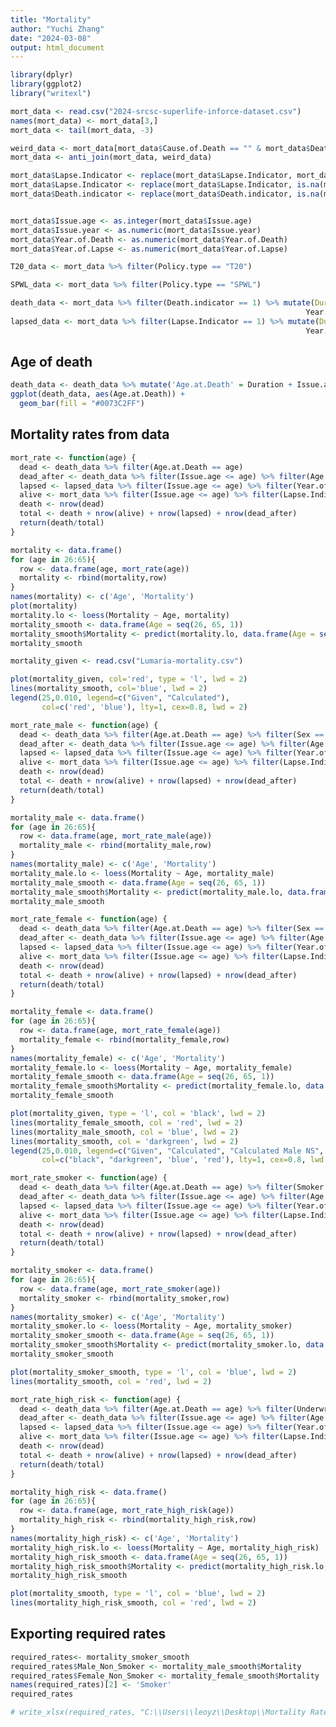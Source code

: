 ```yaml
---
title: "Mortality"
author: "Yuchi Zhang"
date: "2024-03-08"
output: html_document
---
```

```r
library(dplyr)
library(ggplot2)
library("writexl")
```

```r
mort_data <- read.csv("2024-srcsc-superlife-inforce-dataset.csv")
names(mort_data) <- mort_data[3,]
mort_data <- tail(mort_data, -3)

weird_data <- mort_data[mort_data$Cause.of.Death == "" & mort_data$Death.indicator == 1,]
mort_data <- anti_join(mort_data, weird_data)
```

```r
mort_data$Lapse.Indicator <- replace(mort_data$Lapse.Indicator, mort_data$Lapse.Indicator == 'Y', 1)
mort_data$Lapse.Indicator <- replace(mort_data$Lapse.Indicator, is.na(mort_data$Lapse.Indicator),0)
mort_data$Death.indicator <- replace(mort_data$Death.indicator, is.na(mort_data$Death.indicator),0)


mort_data$Issue.age <- as.integer(mort_data$Issue.age)
mort_data$Issue.year <- as.numeric(mort_data$Issue.year)
mort_data$Year.of.Death <- as.numeric(mort_data$Year.of.Death)
mort_data$Year.of.Lapse <- as.numeric(mort_data$Year.of.Lapse)
```

```r
T20_data <- mort_data %>% filter(Policy.type == "T20")

SPWL_data <- mort_data %>% filter(Policy.type == "SPWL")
```


```r
death_data <- mort_data %>% filter(Death.indicator == 1) %>% mutate(Duration = 
                                                                  Year.of.Death -Issue.year)
lapsed_data <- mort_data %>% filter(Lapse.Indicator == 1) %>% mutate(Duration = 
                                                                  Year.of.Lapse - Issue.year)
```

## Age of death

```r
death_data <- death_data %>% mutate('Age.at.Death' = Duration + Issue.age)
ggplot(death_data, aes(Age.at.Death)) +
  geom_bar(fill = "#0073C2FF")
```


## Mortality rates from data

```r
mort_rate <- function(age) {
  dead <- death_data %>% filter(Age.at.Death == age)
  dead_after <- death_data %>% filter(Issue.age <= age) %>% filter(Age.at.Death > age)
  lapsed <- lapsed_data %>% filter(Issue.age <= age) %>% filter(Year.of.Lapse - Issue.year + Issue.age >= age)
  alive <- mort_data %>% filter(Issue.age <= age) %>% filter(Lapse.Indicator != 1) %>% filter(Death.indicator != 1) %>% filter(2024 - Issue.year + Issue.age >= age)
  death <- nrow(dead)
  total <- death + nrow(alive) + nrow(lapsed) + nrow(dead_after)
  return(death/total)
}
```

```r
mortality <- data.frame()
for (age in 26:65){
  row <- data.frame(age, mort_rate(age))
  mortality <- rbind(mortality,row)
}
names(mortality) <- c('Age', 'Mortality')
plot(mortality)
mortality.lo <- loess(Mortality ~ Age, mortality)
mortality_smooth <- data.frame(Age = seq(26, 65, 1))
mortality_smooth$Mortality <- predict(mortality.lo, data.frame(Age = seq(26, 65, 1)))
mortality_smooth
```


```r
mortality_given <- read.csv("Lumaria-mortality.csv")
```

```r
plot(mortality_given, col='red', type = 'l', lwd = 2)
lines(mortality_smooth, col='blue', lwd = 2)
legend(25,0.010, legend=c("Given", "Calculated"),
       col=c('red', 'blue'), lty=1, cex=0.8, lwd = 2)
```

```r
mort_rate_male <- function(age) {
  dead <- death_data %>% filter(Age.at.Death == age) %>% filter(Sex == 'M') %>% filter(Smoker.Status == 'NS')
  dead_after <- death_data %>% filter(Issue.age <= age) %>% filter(Age.at.Death > age) %>% filter(Sex == 'M') %>% filter(Smoker.Status == 'NS')
  lapsed <- lapsed_data %>% filter(Issue.age <= age) %>% filter(Year.of.Lapse - Issue.year + Issue.age >= age) %>% filter(Sex == 'M') %>% filter(Smoker.Status == 'NS')
  alive <- mort_data %>% filter(Issue.age <= age) %>% filter(Lapse.Indicator != 1) %>% filter(Death.indicator != 1) %>% filter(2024 - Issue.year + Issue.age >= age) %>% filter(Sex == 'M') %>% filter(Smoker.Status == 'NS')
  death <- nrow(dead)
  total <- death + nrow(alive) + nrow(lapsed) + nrow(dead_after)
  return(death/total)
}
```

```r
mortality_male <- data.frame()
for (age in 26:65){
  row <- data.frame(age, mort_rate_male(age))
  mortality_male <- rbind(mortality_male,row)
}
names(mortality_male) <- c('Age', 'Mortality')
mortality_male.lo <- loess(Mortality ~ Age, mortality_male)
mortality_male_smooth <- data.frame(Age = seq(26, 65, 1))
mortality_male_smooth$Mortality <- predict(mortality_male.lo, data.frame(Age = seq(26, 65, 1)))
mortality_male_smooth
```

```r
mort_rate_female <- function(age) {
  dead <- death_data %>% filter(Age.at.Death == age) %>% filter(Sex == 'F') %>% filter(Smoker.Status == 'NS')
  dead_after <- death_data %>% filter(Issue.age <= age) %>% filter(Age.at.Death > age) %>% filter(Sex == 'F') %>% filter(Smoker.Status == 'NS')
  lapsed <- lapsed_data %>% filter(Issue.age <= age) %>% filter(Year.of.Lapse - Issue.year + Issue.age >= age) %>% filter(Sex == 'F') %>% filter(Smoker.Status == 'NS')
  alive <- mort_data %>% filter(Issue.age <= age) %>% filter(Lapse.Indicator != 1) %>% filter(Death.indicator != 1) %>% filter(2024 - Issue.year + Issue.age >= age) %>% filter(Sex == 'F') %>% filter(Smoker.Status == 'NS')
  death <- nrow(dead)
  total <- death + nrow(alive) + nrow(lapsed) + nrow(dead_after)
  return(death/total)
}
```

```r
mortality_female <- data.frame()
for (age in 26:65){
  row <- data.frame(age, mort_rate_female(age))
  mortality_female <- rbind(mortality_female,row)
}
names(mortality_female) <- c('Age', 'Mortality')
mortality_female.lo <- loess(Mortality ~ Age, mortality_female)
mortality_female_smooth <- data.frame(Age = seq(26, 65, 1))
mortality_female_smooth$Mortality <- predict(mortality_female.lo, data.frame(Age = seq(26, 65, 1)))
mortality_female_smooth
```

```r
plot(mortality_given, type = 'l', col = 'black', lwd = 2)
lines(mortality_female_smooth, col = 'red', lwd = 2)
lines(mortality_male_smooth, col = 'blue', lwd = 2)
lines(mortality_smooth, col = 'darkgreen', lwd = 2)
legend(25,0.010, legend=c("Given", "Calculated", "Calculated Male NS", "Calculated Female NS"),
       col=c("black", "darkgreen", 'blue', 'red'), lty=1, cex=0.8, lwd = 2)
```

```r
mort_rate_smoker <- function(age) {
  dead <- death_data %>% filter(Age.at.Death == age) %>% filter(Smoker.Status == 'S')
  dead_after <- death_data %>% filter(Issue.age <= age) %>% filter(Age.at.Death > age) %>% filter(Smoker.Status == 'S')
  lapsed <- lapsed_data %>% filter(Issue.age <= age) %>% filter(Year.of.Lapse - Issue.year + Issue.age >= age) %>% filter(Smoker.Status == 'S')
  alive <- mort_data %>% filter(Issue.age <= age) %>% filter(Lapse.Indicator != 1) %>% filter(Death.indicator != 1) %>% filter(2024 - Issue.year + Issue.age >= age) %>% filter(Smoker.Status == 'S')
  death <- nrow(dead)
  total <- death + nrow(alive) + nrow(lapsed) + nrow(dead_after)
  return(death/total)
}
```

```r
mortality_smoker <- data.frame()
for (age in 26:65){
  row <- data.frame(age, mort_rate_smoker(age))
  mortality_smoker <- rbind(mortality_smoker,row)
}
names(mortality_smoker) <- c('Age', 'Mortality')
mortality_smoker.lo <- loess(Mortality ~ Age, mortality_smoker)
mortality_smoker_smooth <- data.frame(Age = seq(26, 65, 1))
mortality_smoker_smooth$Mortality <- predict(mortality_smoker.lo, data.frame(Age = seq(26, 65, 1)))
mortality_smoker_smooth
```

```r
plot(mortality_smoker_smooth, type = 'l', col = 'blue', lwd = 2)
lines(mortality_smooth, col = 'red', lwd = 2)
```

```r
mort_rate_high_risk <- function(age) {
  dead <- death_data %>% filter(Age.at.Death == age) %>% filter(Underwriting.Class == 'high risk' | Underwriting.Class == 'moderate risk') %>% filter(Smoker.Status == 'NS')
  dead_after <- death_data %>% filter(Issue.age <= age) %>% filter(Age.at.Death > age) %>% filter(Underwriting.Class == 'high risk' | Underwriting.Class == 'moderate risk')%>% filter(Smoker.Status == 'NS')
  lapsed <- lapsed_data %>% filter(Issue.age <= age) %>% filter(Year.of.Lapse - Issue.year + Issue.age >= age) %>% filter(Underwriting.Class == 'high risk'| Underwriting.Class == 'moderate risk') %>% filter(Smoker.Status == 'NS')
  alive <- mort_data %>% filter(Issue.age <= age) %>% filter(Lapse.Indicator != 1) %>% filter(Death.indicator != 1) %>% filter(2024 - Issue.year + Issue.age >= age) %>% filter(Underwriting.Class == 'high risk'| Underwriting.Class == 'moderate risk') %>% filter(Smoker.Status == 'NS')
  death <- nrow(dead)
  total <- death + nrow(alive) + nrow(lapsed) + nrow(dead_after)
  return(death/total)
}
```

```r
mortality_high_risk <- data.frame()
for (age in 26:65){
  row <- data.frame(age, mort_rate_high_risk(age))
  mortality_high_risk <- rbind(mortality_high_risk,row)
}
names(mortality_high_risk) <- c('Age', 'Mortality')
mortality_high_risk.lo <- loess(Mortality ~ Age, mortality_high_risk)
mortality_high_risk_smooth <- data.frame(Age = seq(26, 65, 1))
mortality_high_risk_smooth$Mortality <- predict(mortality_high_risk.lo, data.frame(Age = seq(26, 65, 1)))
mortality_high_risk_smooth
```


```r
plot(mortality_smooth, type = 'l', col = 'blue', lwd = 2)
lines(mortality_high_risk_smooth, col = 'red', lwd = 2)
```
## Exporting required rates

```r
required_rates<- mortality_smoker_smooth
required_rates$Male_Non_Smoker <- mortality_male_smooth$Mortality
required_rates$Female_Non_Smoker <- mortality_female_smooth$Mortality
names(required_rates)[2] <- 'Smoker'
required_rates
```

```r
# write_xlsx(required_rates, "C:\\Users\\leoyz\\Desktop\\Mortality Rates from Data.xlsx")
```




